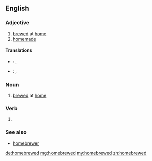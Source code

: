 ==English==

===Adjective===
{{en-adj|-}}

# [[brewed]] at [[home]]
# [[homemade]]

====Translations====
{{trans-top|homemade}}
* {{ttbc|it}}: {{t|it|[[fatto]] in [[casa]]}} <!-- was "[[fatto]] in [[casa]]" - assumed sum-of-parts; if an idiom, remove the wikilinks to the individual words. see [[User:Kephir/gadgets/xte#Translation_fixing]] -->, {{t+|it|casareccio}}
{{trans-mid}}
* {{ttbc|es}}: {{t|es|[[hecho]] en [[casa]]}} <!-- was "[[hecho]] en [[casa]]" - assumed sum-of-parts; if an idiom, remove the wikilinks to the individual words. see [[User:Kephir/gadgets/xte#Translation_fixing]] -->, {{t|es|casero}}
{{trans-bottom}}

===Noun===
{{en-noun}}

# [[brewed]] at [[home]]

===Verb===
{{head|en|verb form}}

# {{en-past of|homebrew}}

===See also===
* [[homebrewer]]

[[de:homebrewed]]
[[mg:homebrewed]]
[[my:homebrewed]]
[[zh:homebrewed]]